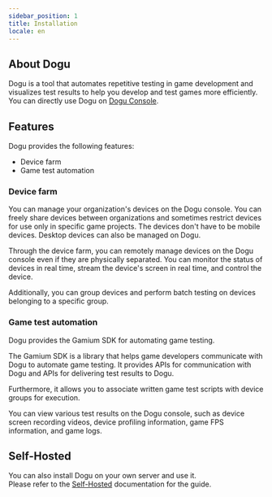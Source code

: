 ```yaml
---
sidebar_position: 1
title: Installation
locale: en
---
```


## About Dogu

Dogu is a tool that automates repetitive testing in game development and visualizes test results to help you develop and test games more efficiently.  
You can directly use Dogu on [Dogu Console](https://console.dogutech.io).

## Features

Dogu provides the following features:

- Device farm
- Game test automation

### Device farm

You can manage your organization's devices on the Dogu console. You can freely share devices between organizations and sometimes restrict devices for use only in specific game projects. The devices don't have to be mobile devices. Desktop devices can also be managed on Dogu.

Through the device farm, you can remotely manage devices on the Dogu console even if they are physically separated. You can monitor the status of devices in real time, stream the device's screen in real time, and control the device.

Additionally, you can group devices and perform batch testing on devices belonging to a specific group.

### Game test automation

Dogu provides the Gamium SDK for automating game testing.

The Gamium SDK is a library that helps game developers communicate with Dogu to automate game testing. It provides APIs for communication with Dogu and APIs for delivering test results to Dogu.

Furthermore, it allows you to associate written game test scripts with device groups for execution.

You can view various test results on the Dogu console, such as device screen recording videos, device profiling information, game FPS information, and game logs.

## Self-Hosted

You can also install Dogu on your own server and use it.  
Please refer to the [Self-Hosted](/self-hosted/get-started) documentation for the guide.
